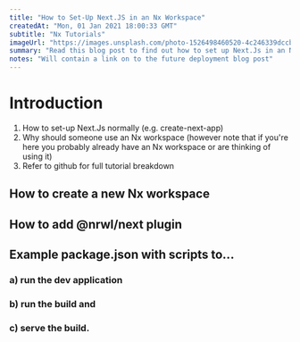 ```yaml
---
title: "How to Set-Up Next.JS in an Nx Workspace"
createdAt: "Mon, 01 Jan 2021 18:00:33 GMT"
subtitle: "Nx Tutorials"
imageUrl: "https://images.unsplash.com/photo-1526498460520-4c246339dccb?ixid=MXwxMjA3fDB8MHxwaG90by1wYWdlfHx8fGVufDB8fHw"
summary: "Read this blog post to find out how to set up Next.Js in an Nx workspace using the new @nrwl/next plugin."
notes: "Will contain a link on to the future deployment blog post"
---
```


# Introduction

1. How to set-up Next.Js normally (e.g. create-next-app)
2. Why should someone use an Nx workspace (however note that if you're here you probably
   already have an Nx workspace or are thinking of using it)
3. Refer to github for full tutorial breakdown

## How to create a new Nx workspace

## How to add @nrwl/next plugin

## Example package.json with scripts to...

### a) run the dev application

### b) run the build and

### c) serve the build.
